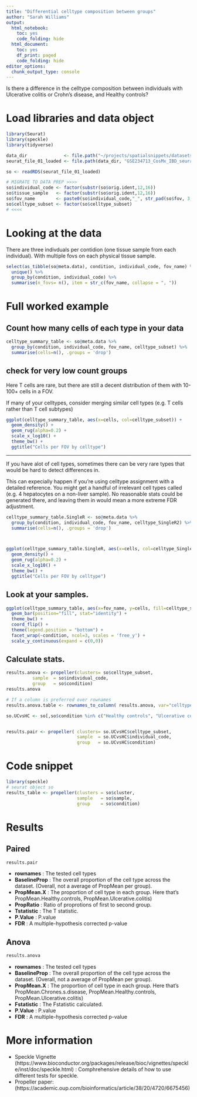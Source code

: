 ```yaml
---
title: "Differential celltype composition between groups"
author: "Sarah Williams"
output:
  html_notebook: 
    toc: yes
    code_folding: hide
  html_document:
    toc: yes
    df_print: paged
    code_folding: hide
editor_options:
  chunk_output_type: console
---
```




Is there a difference in the celltype composition between individuals with  Ulcerative colitis  or Crohn's disease, and Healthy controls?


# Load libraries and data object

```r
library(Seurat)
library(speckle)
library(tidyverse)
```

```r
data_dir              <- file.path("~/projects/spatialsnippets/datasets/GSE234713_IBDcosmx_GarridoTrigo2023/processed_data") 
seurat_file_01_loaded <- file.path(data_dir, "GSE234713_CosMx_IBD_seurat_01_loaded.RDS")
```


```r
so <- readRDS(seurat_file_01_loaded)

# MIGRATE TO DATA PREP >>>>
so$individual_code <- factor(substr(so$orig.ident,12,16))
so$tissue_sample   <- factor(substr(so$orig.ident,12,16))
so$fov_name        <- paste0(so$individual_code,"_", str_pad(so$fov, 3, 'left',pad='0'))
so$celltype_subset <- factor(so$celltype_subset)
# <<<<
```

# Looking at the data

<!-- Move this to own page? --->

There are three indivduals per contidion (one tissue sample from each individual). With multiple fovs on each physical tissue sample.
```r
select(as_tibble(so@meta.data), condition, individual_code, fov_name) %>%
  unique() %>% 
  group_by(condition, individual_code) %>% 
  summarise(n_fovs= n(), item = str_c(fov_name, collapse = ", "))
```








# Full worked example 

## Count how many cells of each type in your data

```r
celltype_summary_table <- so@meta.data %>% 
  group_by(condition, individual_code, fov_name, celltype_subset) %>%
  summarise(cells=n(), .groups = 'drop')

```

## check for very low count groups


Here T cells are rare, but there are still a decent distribution of them with 10-100+ cells in a FOV.

If many of your celltypes, consider merging similar cell types (e.g. T cells rather than T cell subtypes)


```r
ggplot(celltype_summary_table, aes(x=cells, col=celltype_subset)) +
  geom_density() +
  geom_rug(alpha=0.2) +
  scale_x_log10() +
  theme_bw() +
  ggtitle("Cells per FOV by celltype")
```


-----


If you have alot of cell types, sometimes there can be very rare types that would be hard to detect differences in. 

This can expecially happen if you're using celltype assignment with a detailed reference. You might get a handful of irrelevant cell types called (e.g. 4 hepatocytes on a non-liver sample). No reasonable stats could be generated there, and leaving them in would mean a more extreme FDR adjustment. 



```r
celltype_summary_table.SingleR <- so@meta.data %>% 
  group_by(condition, individual_code, fov_name, celltype_SingleR2) %>%
  summarise(cells=n(), .groups = 'drop')



ggplot(celltype_summary_table.SingleR, aes(x=cells, col=celltype_SingleR2)) +
  geom_density() +
  geom_rug(alpha=0.2) +
  scale_x_log10() +
  theme_bw() +
  ggtitle("Cells per FOV by celltype")
```


## Look at your samples. 


```r
ggplot(celltype_summary_table, aes(x=fov_name, y=cells, fill=celltype_subset)) +
  geom_bar(position="fill", stat="identity") + 
  theme_bw() +
  coord_flip() + 
  theme(legend.position = "bottom") +
  facet_wrap(~condition, ncol=3, scales = 'free_y') +
  scale_y_continuous(expand = c(0,0)) 
```


## Calculate stats.


```r
results.anova <- propeller(clusters= so$celltype_subset, 
          sample  = so$individual_code, 
          group   = so$condition)
results.anova

# If a column is preferred over rownames
results.anova.table <- rownames_to_column( results.anova, var="celltype_subset")
```


```r
so.UCvsHC <- so[,so$condition %in% c("Healthy controls", "Ulcerative colitis")]


results.pair <- propeller( clusters= so.UCvsHC$celltype_subset, 
                           sample  = so.UCvsHC$individual_code, 
                           group   = so.UCvsHC$condition)
```

# Code snippet


```r
library(speckle)
# seurat object so
results_table <- propeller(clusters = so$cluster, 
                           sample   = so$sample, 
                           group    = so$condition)


```

# Results


## Paired

```r
results.pair
```
* **rownames** : The tested cell types
* **BaselineProp** : The overall proportion of the cell type across the dataset. (Overall, not a average of PropMean per group).
* **PropMean.X** : The proportion of cell type in each group. Here that's PropMean.Healthy.controls, PropMean.Ulcerative.colitis) 
* **PropRatio** : Ratio of proprotions of first to second group.
* **Tstatistic** : The T statistic.
* **P.Value** : P.value
* **FDR** : A multiple-hypothesis corrected p-value




## Anova

```r
results.anova
```

* **rownames** : The tested cell types
* **BaselineProp** : The overall proportion of the cell type across the dataset. (Overall, not a average of PropMean per group).
* **PropMean.X** : The proportion of cell type in each group. Here that's PropMean.Chrones.s.disease, PropMean.Healthy.controls, PropMean.Ulcerative.colitis) 
* **Fstatistic** : The Fstatistic calculated.  
* **P.Value** : P.value
* **FDR** : A multiple-hypothesis corrected p-value





# More information

* Speckle Vignette (https://www.bioconductor.org/packages/release/bioc/vignettes/speckle/inst/doc/speckle.html) : Comphrehensive details of how to use different tests for speckle. 
* Propeller paper: (https://academic.oup.com/bioinformatics/article/38/20/4720/6675456)





